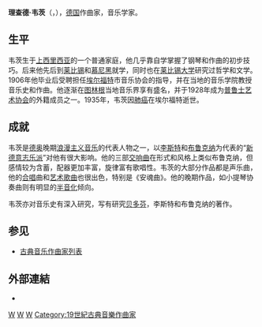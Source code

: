 {{Infobox classical
| 中文名       = 魏茨
| 画像         = Richard_Wetz,_ca._1913.jpg
| 附注         =      
| 原文名       = Richard Wetz         
| 国别         = 德国    
| 出生日期     = {{birth date|1875|2|26}}
| 出生地       = 波兰格利维采
| 逝世日期     = {{death date and age|1935|1|16|1875|2|26}}
| 逝世地       = 埃尔福特
| 所属时期     = 浪漫主义，20世纪
| 所属乐派     =  
| 擅长作品类型 = 合唱，管弦乐，艺术歌曲
| 代表作       = 合唱曲《亥伯龙》《生命之歌》，安魂曲，三部交响曲，小提琴协奏曲，一百余首艺术歌曲
| 师从         = [[赖内克|赖内克]]，[[雅达松|雅达松]]，[[图伊勒|图伊勒]]
| 学生         = 
| 官方网站     = 
}}

'''理查德·韦茨'''（{{lang-de|'''Richard Wetz'''}}，{{bd|1875年|2月26日|1935年|1月16日}}），[[德国|德国]]作曲家，音乐学家。

== 生平 ==
韦茨生于[[上西里西亚|上西里西亚]]的一个普通家庭，他几乎靠自学掌握了钢琴和作曲的初步技巧。后来他先后到[[莱比锡|莱比锡]]和[[慕尼黑|慕尼黑]]就学，同时也在[[莱比锡大学|莱比锡大学]]研究过哲学和文学。1906年他毕业后受聘担任[[埃尔福特|埃尔福特]]市音乐协会的指导，并在当地的音乐学院教授音乐史和作曲。他逐渐在[[图林根|图林根]]当地音乐界享有盛名，并于1928年成为[[普鲁士艺术协会|普鲁士艺术协会]]的外籍成员之一。1935年，韦茨因[[肺癌|肺癌]]在埃尔福特逝世。

== 成就 ==
韦茨是[[德奥|德奥]]晚期[[浪漫主义音乐|浪漫主义音乐]]的代表人物之一，以[[李斯特·费伦茨|李斯特]]和[[布鲁克纳|布鲁克纳]]为代表的“[[新德意志乐派|新德意志乐派]]”对他有很大影响。他的三部[[交响曲|交响曲]]在形式和风格上类似布鲁克纳，但感情较为含蓄，配器更加丰富，旋律富有歌唱性。韦茨的大部分作品都是声乐曲，他的[[合唱|合唱]]曲和[[艺术歌曲|艺术歌曲]]也很出色，特别是《安魂曲》。他的晚期作品，如小提琴协奏曲则有明显的[[半音化|半音化]]倾向。

韦茨亦对音乐史有深入研究，写有研究[[贝多芬|贝多芬]]，李斯特和布鲁克纳的著作。

== 参见 ==
{{portal|古典音樂}}
* [[古典音乐作曲家列表|古典音乐作曲家列表]]

==外部連結==
* {{IMSLP|id=Wetz, Richard}}

{{Authority control}}

{{DEFAULTSORT:Wetz, Richard}}
[[Category:德國作曲家|W]]
[[Category:浪漫主义作曲家|W]]
[[Category:20世纪作曲家|W]]
[[Category:19世紀古典音樂作曲家|Category:19世紀古典音樂作曲家]]